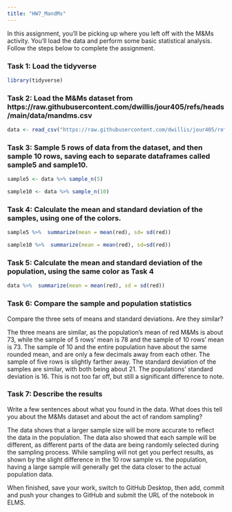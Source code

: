 ```yaml
---
title: "HW7_MandMs"
---
```


In this assignment, you'll be picking up where you left off with the M&Ms activity. You'll load the data and perform some basic statistical analysis. Follow the steps below to complete the assignment.

### Task 1: Load the tidyverse

```r
library(tidyverse)
```


### Task 2: Load the M&Ms dataset from https://raw.githubusercontent.com/dwillis/jour405/refs/heads/main/data/mandms.csv

```r
data <- read_csv("https://raw.githubusercontent.com/dwillis/jour405/refs/heads/main/data/mandms.csv")
```


### Task 3: Sample 5 rows of data from the dataset, and then sample 10 rows, saving each to separate dataframes called sample5 and sample10.

```r
sample5 <- data %>% sample_n(5)

sample10 <- data %>% sample_n(10)
```


### Task 4: Calculate the mean and standard deviation of the samples, using one of the colors.

```r
sample5 %>%  summarize(mean = mean(red), sd= sd(red))

sample10 %>%  summarize(mean = mean(red), sd=sd(red))
```


### Task 5: Calculate the mean and standard deviation of the population, using the same color as Task 4

```r
data %>%  summarize(mean = mean(red), sd = sd(red))
```


### Task 6: Compare the sample and population statistics

Compare the three sets of means and standard deviations. Are they similar?

The three means are similar, as the population's mean of red M&Ms is about 73, while the sample of 5 rows' mean is 78 and the sample of 10 rows' mean is 73. The sample of 10 and the entire population have about the same rounded mean, and are only a few decimals away from each other. The sample of five rows is slightly farther away. 
The standard deviation of the samples are similar, with both being about 21. The populations' standard deviation is 16. This is not too far off, but still a significant difference to note. 

### Task 7: Describe the results

Write a few sentences about what you found in the data. What does this tell you about the M&Ms dataset and about the act of random sampling?

The data shows that a larger sample size will be more accurate to reflect the data in the population. The data also showed that each sample will be different, as different parts of the data are being randomly selected during the sampling process. While sampling will not get you perfect results, as shown by the slight difference in the 10 row sample vs. the population, having a large sample will generally get the data closer to the actual population data.


When finished, save your work, switch to GitHub Desktop, then add, commit and push your changes to GitHub and submit the URL of the notebook in ELMS.
